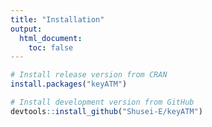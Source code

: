```yaml
---
title: "Installation"
output: 
  html_document:
    toc: false
---
```



```r
# Install release version from CRAN
install.packages("keyATM")

# Install development version from GitHub
devtools::install_github("Shusei-E/keyATM")
```


